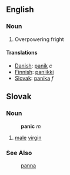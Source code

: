 ==English==
===Noun===
# Overpowering fright
====Translations====
*[[Danish]]: [[panik]] ''c''
*[[Finnish]]: [[paniikki]]
*[[Slovak]]: [[panika]] ''f''

==Slovak==
===Noun===
:'''panic''' ''m''
# [[male]] [[virgin]]
===See Also===
:[[panna]]